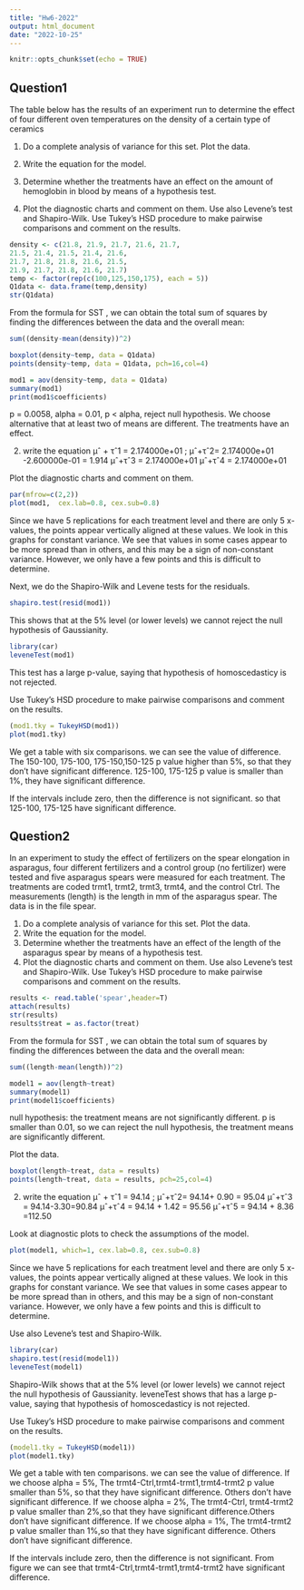 ```yaml
---
title: "Hw6-2022"
output: html_document
date: "2022-10-25"
---
```


```r
knitr::opts_chunk$set(echo = TRUE)
```

## Question1

The table below has the results of an experiment run to determine the effect of four different oven temperatures on the density of a certain type of ceramics

1. Do a complete analysis of variance for this set. Plot the data. 
2. Write the equation for the model. 

3. Determine whether the treatments have an effect on the amount of hemoglobin in blood by means of a hypothesis test.
4. Plot the diagnostic charts and comment on them. Use also Levene’s test and Shapiro-Wilk. Use Tukey’s HSD procedure to make pairwise comparisons and comment on the results.

```r
density <- c(21.8, 21.9, 21.7, 21.6, 21.7,
21.5, 21.4, 21.5, 21.4, 21.6,
21.7, 21.8, 21.8, 21.6, 21.5,
21.9, 21.7, 21.8, 21.6, 21.7)
temp <- factor(rep(c(100,125,150,175), each = 5))
Q1data <- data.frame(temp,density)
str(Q1data)
```

From the formula for SST , we can obtain the total sum of squares by finding the differences between the data and the overall mean: 
```r
sum((density-mean(density))^2)
``` 

```r
boxplot(density~temp, data = Q1data)
points(density~temp, data = Q1data, pch=16,col=4)
```
```r
mod1 = aov(density~temp, data = Q1data)
summary(mod1)
print(mod1$coefficients)
```

p = 0.0058, alpha = 0.01, p < alpha, reject null hypothesis. We choose alternative that at least two of means are different. The treatments have an effect.


2. write the equation
μˆ + τˆ1 =  2.174000e+01 ;
μˆ+τˆ2= 2.174000e+01   -2.600000e-01  = 1.914
μˆ+τˆ3 = 2.174000e+01
μˆ+τˆ4 = 2.174000e+01

Plot the diagnostic charts and comment on them. 
```r
par(mfrow=c(2,2))
plot(mod1,  cex.lab=0.8, cex.sub=0.8)
```
Since we have 5 replications for each treatment level and there are only 5 x-values, the points appear vertically aligned at these values.
We look in this graphs for constant variance. We see that values in some cases appear to be more spread than in others, and this may be a sign of non-constant variance.
However, we only have a few points and this is difficult to determine.

Next, we do the Shapiro-Wilk and Levene tests for the residuals.
```r
shapiro.test(resid(mod1))
```
This shows that at the 5% level (or lower levels) we cannot reject the null hypothesis of Gaussianity.

```r
library(car)
leveneTest(mod1)
```
This test has a large p-value, saying that hypothesis of homoscedasticy is not rejected.


Use Tukey’s HSD procedure to make pairwise comparisons and comment on the results.
```r
(mod1.tky = TukeyHSD(mod1))
plot(mod1.tky)
```
We get a table with six comparisons. we can see the value of difference.
The 150-100, 175-100, 175-150,150-125 p value higher than 5%, so that they don't have significant difference.  125-100, 175-125 p value is smaller than 1%, they have significant difference.

If the intervals include zero,  then the difference is not significant. so that 125-100, 175-125 have significant difference. 

## Question2

In an experiment to study the effect of fertilizers on the spear elongation in asparagus, four different fertilizers
and a control group (no fertilizer) were tested and five asparagus spears were measured for each treatment.
The treatments are coded trmt1, trmt2, trmt3, trmt4, and the control Ctrl. The measurements (length)
is the length in mm of the asparagus spear. The data is in the file spear.

1. Do a complete analysis of variance for this set. Plot the data. 
2. Write the equation for the model.  
3. Determine whether the treatments have an effect of the length of the asparagus spear by means of a hypothesis test.
4. Plot the diagnostic charts and comment on them. Use also Levene’s test and Shapiro-Wilk. Use Tukey’s HSD procedure to make pairwise comparisons and comment on the results.

```r
results <- read.table('spear',header=T)
attach(results)
str(results)
results$treat = as.factor(treat)
```

From the formula for SST , we can obtain the total sum of squares by finding the differences between the data and the overall mean:
```r
sum((length-mean(length))^2)
```



```r
model1 = aov(length~treat)
summary(model1)
print(model1$coefficients)
```
null hypothesis: the treatment means are not significantly different.
p is smaller than 0.01, so we can reject the null hypothesis, the treatment means are significantly different.





Plot the data. 
```r
boxplot(length~treat, data = results)
points(length~treat, data = results, pch=25,col=4)
```


2. write the equation
μˆ + τˆ1 =  94.14 ;
μˆ+τˆ2=  94.14+  0.90 = 95.04
μˆ+τˆ3 = 94.14-3.30=90.84
μˆ+τˆ4 = 94.14 +   1.42 = 95.56
μˆ+τˆ5 = 94.14 + 8.36 =112.50

Look at diagnostic plots to check the assumptions of the model.
```r
plot(model1, which=1, cex.lab=0.8, cex.sub=0.8)
```

Since we have 5 replications for each treatment level and there are only 5 x-values, the points appear vertically aligned at these values.
We look in this graphs for constant variance. We see that values in some cases appear to be more spread than in others, and this may be a sign of non-constant variance.
However, we only have a few points and this is difficult to determine.


Use also Levene’s test and Shapiro-Wilk. 
```r
library(car)
shapiro.test(resid(model1))
leveneTest(model1)
```
Shapiro-Wilk shows that at the 5% level (or lower levels) we cannot reject the null hypothesis of Gaussianity.
leveneTest shows that has a large p-value, saying that hypothesis of homoscedasticy is not rejected.


Use Tukey’s HSD procedure to make pairwise comparisons and comment on the results.
```r
(model1.tky = TukeyHSD(model1))
plot(model1.tky)
```
We get a table with ten comparisons. we can see the value of difference.
If we choose alpha = 5%,   The trmt4-Ctrl,trmt4-trmt1,trmt4-trmt2   p value smaller than 5%, so that they have significant difference.  Others don't have  significant difference.
If we choose alpha = 2%, The trmt4-Ctrl, trmt4-trmt2   p value smaller than 2%,so that they have significant difference.Others don't have  significant difference.
If we choose alpha = 1%, The trmt4-trmt2   p value smaller than 1%,so that they have significant difference. Others don't have  significant difference.

If the intervals include zero,  then the difference is not significant. From figure we can see that trmt4-Ctrl,trmt4-trmt1,trmt4-trmt2 have significant difference. 
